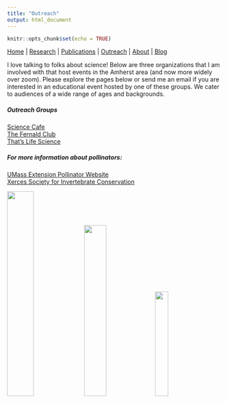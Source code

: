 ```yaml
---
title: "Outreach"
output: html_document
---
```


```r
knitr::opts_chunk$set(echo = TRUE)
```

[Home](index.html)  |  [Research](research.html)  |  [Publications](pubs.html)  |  [Outreach](outreach.html)  |  [About](about.html) | [Blog](blog.html)

I love talking to folks about science! Below are three organizations that I am involved with that host events in the Amherst area (and now more widely over zoom). Please explore the pages below or send me an email if you are interested in an educational event hosted by one of these groups. We cater to audiences of a wide range of ages and backgrounds. 

##### Outreach Groups <br/>
[Science Cafe](https://oebsciencecafe.org/) <br/>
[The Fernald Club](https://www.fernaldclub.org/home) <br/>
[That's Life Science](http://thatslifesci.com/) <br/>

##### For more information about pollinators: <br/>
[UMass Extension Pollinator Website](https://ag.umass.edu/resources/pollinators) <br/>
[Xerces Society for Invertebrate Conservation](https://www.xerces.org/)

<img src="images/IMG_3560.JPG" width="35%"> <img src="images/IMG_6434.JPG" width="32%"> <img src="images/Fernald.png" width="25%"> 








